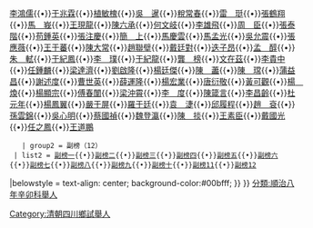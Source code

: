 {{Navbox
|name = 順治九年壬辰補行辛卯科四川鄉試中式舉人
|title = 順治九年壬辰補行辛卯科四川鄉試中式舉人 
|titlestyle = background-color:#00bfff;
|image =
|style = width:100%;text-align:center; 
|groupstyle = text-align:center; background-color:#00bfff;
|liststyle =  
|state = {{{state<includeonly>|collapsed</includeonly>}}}
|group1 = 
|list1 = 
{{Navbox|child
  |groupstyle = text-align:center; background-color:#00bfff;
  | liststyle = 
  | group1 = 舉人（72）
  | list1 =[[李之韡|李之韡]]{{•}}[[薛之佐|薛之佐]]{{•}}[[李鴻儒|李鴻儒]]{{•}}[[于兆霖|于兆霖]]{{•}}[[植敏槐|植敏槐]]{{•}}[[吳暹|吳　暹]]{{•}}[[稅常春|稅常春]]{{•}}[[雷珽|雷　珽]]{{•}}[[張鶴翔|張鶴翔]]{{•}}[[馬峩|馬　峩]]{{•}}[[王現龍|王現龍]]{{•}}[[陳六承|陳六承]]{{•}}[[何文岐|何文岐]]{{•}}[[李雄飛|李雄飛]]{{•}}[[周臣|周　臣]]{{•}}[[張泰階|張泰階]]{{•}}[[苟鍾英|苟鍾英]]{{•}}[[張注慶|張注慶]]{{•}}[[簡上|簡　上]]{{•}}[[馬慶雲|馬慶雲]]{{•}}[[馬孟光|馬孟光]]{{•}}[[吳允震|吳允震]]{{•}}[[張應薇|張應薇]]{{•}}[[王于蕃|王于蕃]]{{•}}[[陳大常|陳大常]]{{•}}[[趙聯𤩹|趙聯𤩹]]{{•}}[[戴廷對|戴廷對]]{{•}}[[迭子昂|迭子昂]]{{•}}[[孟醇|孟　醇]]{{•}}[[朱軾|朱　軾]]{{•}}[[于紀鳳|于紀鳳]]{{•}}[[李璞|李　璞]]{{•}}[[于紀龍|于紀龍]]{{•}}[[龔榜|龔　榜]]{{•}}[[文在茲|文在茲]]{{•}}[[李貴中|李貴中]]{{•}}[[任鍾麟|任鍾麟]]{{•}}[[梁達濟|梁達濟]]{{•}}[[劉啟隆|劉啟隆]]{{•}}[[楊廷傑|楊廷傑]]{{•}}[[陳藎|陳　藎]]{{•}}[[陳瑺|陳　瑺]]{{•}}[[蒲益昌|蒲益昌]]{{•}}[[謝述度|謝述度]]{{•}}[[曹世英|曹世英]]{{•}}[[薛運隆|薛運隆]]{{•}}[[楊宏業|楊宏業]]{{•}}[[唐衍敬|唐衍敬]]{{•}}[[黃可觀|黃可觀]]{{•}}[[楊煥|楊　煥]]{{•}}[[楊顯宗|楊顯宗]]{{•}}[[傅春闈|傅春闈]]{{•}}[[梁沖霄|梁沖霄]]{{•}}[[李度|李　度]]{{•}}[[陳箴言|陳箴言]]{{•}}[[李昌齡|李昌齡]]{{•}}[[杜元年|杜元年]]{{•}}[[楊鳳翼|楊鳳翼]]{{•}}[[嚴于屏|嚴于屏]]{{•}}[[羅于廷|羅于廷]]{{•}}[[袁𣶏|袁　𣶏]]{{•}}[[邱履程|邱履程]]{{•}}[[趙袞|趙　袞]]{{•}}[[孫雲錦|孫雲錦]]{{•}}[[吳心明|吳心明]]{{•}}[[蔡國禎|蔡國禎]]{{•}}[[魏登瀛|魏登瀛]]{{•}}[[陳掞|陳　掞]]{{•}}[[王素臣|王素臣]]{{•}}[[戴國光|戴國光]]{{•}}[[任之鳳|任之鳳]]{{•}}[[王道鵬|王道鵬]]
    | group2 = 副榜（12）
  | list2 = [[副榜一|副榜一]]{{•}}[[副榜二|副榜二]]{{•}}[[副榜三|副榜三]]{{•}}[[副榜四|副榜四]]{{•}}[[副榜五|副榜五]]{{•}}[[副榜六|副榜六]]{{•}}[[副榜七|副榜七]]{{•}}[[副榜八|副榜八]]{{•}}[[副榜九|副榜九]]{{•}}[[副榜十|副榜十]]{{•}}[[副榜11|副榜11]]{{•}}[[副榜12|副榜12]]
|belowstyle = text-align: center; background-color:#00bfff;
}}
}}
[[分類:順治八年辛卯科舉人|分類:順治八年辛卯科舉人]]
[[Category:清朝四川鄉試舉人|Category:清朝四川鄉試舉人]]